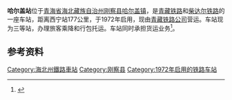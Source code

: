 {{Infobox China railway station
|车站名称 = 哈尔盖站
|图片 = 
|图片介绍 = 
|车站名称拼音 = Haergai
|英文名称 = Haergai Railway Station
|拼音码 = HEG
|车站代码 = 43622
|电报码 = HRJ
|车站地址 = [[青海省|青海省]][[海北藏族自治州|海北藏族自治州]][[刚察县|刚察县]][[哈尔盖镇|哈尔盖镇]]
|线路 = [[青藏铁路|青藏铁路]]<br />[[柴达尔铁路|柴达尔铁路]]
|车站等级 = [[三等站_(中铁)|三等站]]
}}
'''哈尔盖站'''位于[[青海省|青海省]][[海北藏族自治州|海北藏族自治州]][[刚察县|刚察县]][[哈尔盖镇|哈尔盖镇]]，是[[青藏铁路|青藏铁路]]和[[柴达尔铁路|柴达尔铁路]]的一座车站，距离西宁站177公里，于1972年启用，现由[[青藏铁路公司|青藏铁路公司]]营运。车站现为三等站，办理旅客乘降和行包托运。车站同时承担货运业务<ref>{{cite book|title=中国铁路站名词典|author=孙本祥|publisher=中国铁道出版社|date=2003年4月}}</ref>。

== 参考资料 ==
{{reflist}}

{{青藏铁路}}
{{柴达尔铁路}}

{{China-rail-stub}}
[[Category:海北州鐵路車站|Category:海北州鐵路車站]]
[[Category:刚察县|Category:刚察县]]
[[Category:1972年启用的铁路车站|Category:1972年启用的铁路车站]]
